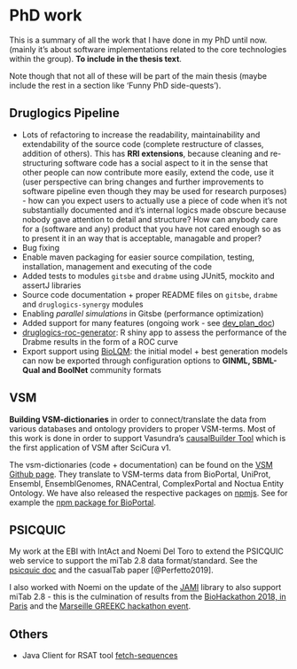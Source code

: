 # PhD work {#work}

This is a summary of all the work that I have done in my PhD until now. 
(mainly it's about software implementations related to the core technologies 
within the group). **To include in the thesis text**.

Note though that not all of these will be part of the main thesis (maybe include the 
rest in a section like 'Funny PhD side-quests').

## Druglogics Pipeline {#dlpipe}

- Lots of refactoring to increase the readability, maintainability and 
extendability of the source code (complete restructure of classes, addition of
others). 
This has **RRI extensions**, because cleaning and re-structuring software code has a social aspect to it in the sense that other people can now contribute more easily, extend the code, use it (user perspective can bring changes and further improvements to software pipeline even though they may be used for research purposes) - how can you expect users to actually use a piece of code when it's not substantially documented and it's internal logics made obscure because nobody gave attention to detail and structure? How can anybody care for a (software and any) product that you have not cared enough so as to present it in an way that is acceptable, managable and proper?
- Bug fixing
- Enable maven packaging for easier source compilation, testing, 
installation, management and executing of the code
- Added tests to modules `gitsbe` and `drabme` using JUnit5, mockito and assertJ libraries
- Source code documentation + proper README files on `gitsbe`, `drabme` and `druglogics-synergy` modules
- Enabling *parallel simulations* in Gitsbe (performance optimization)
- Added support for many features (ongoing work - see [dev_plan_doc](https://docs.google.com/document/d/1OUupR0b-28YB9pVAww77RMecnFN6A39MYjXMjljmvG4/edit?usp=sharing))
- [druglogics-roc-generator](https://github.com/bblodfon/druglogics-roc-generator):
R shiny app to assess the performance of the Drabme results in the form of a 
ROC curve
- Export support using [BioLQM](https://github.com/colomoto/bioLQM): the 
initial model + best generation models can now be exported through configuration 
options to **GINML, SBML-Qual and BoolNet** community formats

## VSM {#vsm-dict}

**Building VSM-dictionaries** in order to connect/translate the data from various databases and ontology providers to proper VSM-terms. 
Most of this work is done in order to support Vasundra's [causalBuilder Tool](https://vtoure.github.io/causalBuilder/) which is the first application of VSM after SciCura v1.

The vsm-dictionaries (code + documentation) can be found on the [VSM Github page](https://github.com/vsmjs). 
They translate to VSM-terms data from BioPortal, UniProt, Ensembl, EnsemblGenomes, RNACentral, ComplexPortal and Noctua Entity Ontology. 
We have also released the respective packages on [npmjs](https://www.npmjs.com/). 
See for example the [npm package for BioPortal](https://www.npmjs.com/package/vsm-dictionary-bioportal).

## PSICQUIC

My work at the EBI with IntAct and Noemi Del Toro to extend the PSICQUIC web service to support the
miTab 2.8 data format/standard. See the [psicquic doc](http://psicquic.github.io/MITAB28Format.html) and the casualTab paper [@Perfetto2019].

I also worked with Noemi on the update of the [JAMI](https://github.com/MICommunity/psi-jami) 
library to also support miTab 2.8 - this is the culmination of results from the 
[BioHackathon 2018, in Paris](https://2018.biohackathon-europe.org/) and the 
[Marseille GREEKC hackathon event](https://github.com/GREEKC/hackathon-marseille/tree/master/project_descriptions/causal_psicquic).

## Others

- Java Client for RSAT tool [fetch-sequences](https://github.com/bblodfon/rsat-rest-java-clients)
